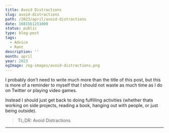 ```yaml
---
title: Avoid Distractions
slug: avoid-distractions
path: /2023/april/avoid-distractions
date: 1681561251000
status: public
type: blog-post
tags:
  - Advice
  - Rant
description: ''
month: april
year: 2023
ogImage: /og-images/avoid-distractions.png
---
```



I probably don't need to write much more than the title of this post, but this
is more of a reminder to myself that I should not waste as much time as I do on
Twitter or playing video games.

Instead I should just get back to doing fulfilling activities (whether thats
working on side projects, reading a book, hanging out with people, or just being
outside).

> TL;DR: Avoid Distractions

---

